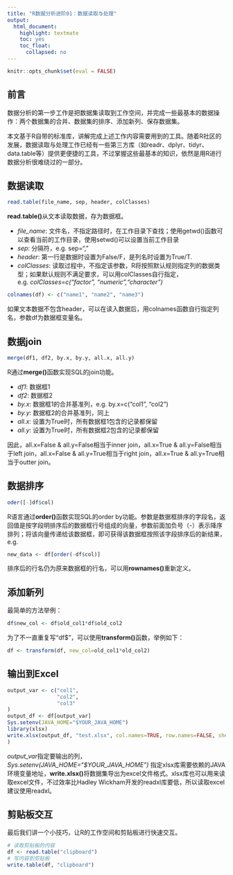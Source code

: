 ```yaml
---
title: "R数据分析进阶01：数据读取与处理"
output:
  html_document:
    highlight: textmate
    toc: yes
    toc_float:
      collapsed: no
---
```


```r
knitr::opts_chunk$set(eval = FALSE)
```

## 前言
数据分析的第一步工作是把数据集读取到工作空间，并完成一些最基本的数据操作：两个数据集的合并、数据集的排序、添加新列、保存数据集。

本文基于R自带的标准库，讲解完成上述工作内容需要用到的工具。随着R社区的发展，数据读取与处理工作已经有一些第三方库（如readr、dplyr、tidyr、data.table等）提供更便捷的工具，不过掌握这些最基本的知识，依然是用R进行数据分析很难绕过的一部分。

## 数据读取
``` r
read.table(file_name, sep, header, colClasses)
```

**read.table()**从文本读取数据，存为数据框。

- *file_name*: 文件名，不指定路径时，在工作目录下查找；使用getwd()函数可以查看当前的工作目录，使用setwd()可以设置当前工作目录
- *sep*: 分隔符，e.g. sep=","
- *header*: 第一行是数据时设置为False/F，是列名时设置为True/T.
- *colClasses*: 读取过程中，不指定该参数，R将按照默认规则指定列的数据类型；如果默认规则不满足要求，可以用colClasses自行指定，e.g. *colClasses=c("factor", "numeric","character")*

``` r
colnames(df) <- c("name1", "name2", "name3")
```

如果文本数据不包含header，可以在读入数据后，用colnames函数自行指定列名，参数df为数据框变量名。

## 数据join
``` r
merge(df1, df2, by.x, by.y, all.x, all.y)
```

R通过**merge()**函数实现SQL的join功能。

- *df1*: 数据框1
- *df2*: 数据框2
- *by.x*: 数据框1的合并基准列，e.g. by.x=c("col1", "col2")
- *by.y*: 数据框2的合并基准列，同上
- *all.x*: 设置为True时，所有数据框1包含的记录都保留
- *all.y*: 设置为True时，所有数据框2包含的记录都保留

因此，all.x=False & all.y=False相当于inner join，all.x=True & all.y=False相当于left join，all.x=False & all.y=True相当于right join，all.x=True & all.y=True相当于outter join。

## 数据排序
``` r
oder([-]df$col)
```

R语言通过**order()**函数实现SQL的order by功能。参数是数据框排序的字段名，返回值是按字段明排序后的数据框行号组成的向量，参数前面加负号（-）表示降序排列；将该向量传递给该数据框，即可获得该数据框按照该字段排序后的新结果，e.g. 

``` r
new_data <- df[order(-df$col)]
```

排序后的行名仍为原来数据框的行名，可以用**rownames()**重新定义。

## 添加新列
最简单的方法举例：

``` r
df$new_col <- df$old_col1*df$old_col2
```

为了不一直重复写“df$”，可以使用**transform()**函数，举例如下：

``` r
df <- transform(df, new_col=old_col1*old_col2)
```

## 输出到Excel
``` r
output_var <- c("col1",
                "col2",
                "col3"
)
output_df <- df[output_var]
Sys.setenv(JAVA_HOME="$YOUR_JAVA_HOME")
library(xlsx)
write.xlsx(output_df, "test.xlsx", col.names=TRUE, row.names=FALSE, sheetName="Sheet1", append=FALSE
)
```

*output_var*指定要输出的列，*Sys.setenv(JAVA_HOME="$YOUR_JAVA_HOME")* 指定xlsx库需要依赖的JAVA环境变量地址，**write.xlsx()**将数据集导出为excel文件格式。xlsx库也可以用来读取excel文件，不过效率比Hadley Wickham开发的readxl库要低，所以读取excel建议使用readxl。

## 剪贴板交互
最后我们讲一个小技巧，让R的工作空间和剪贴板进行快速交互。

``` r
# 读取剪贴板的内容
df <- read.table("clipboard")
# 写内容到剪贴板
write.table(df, "clipboard")
```


